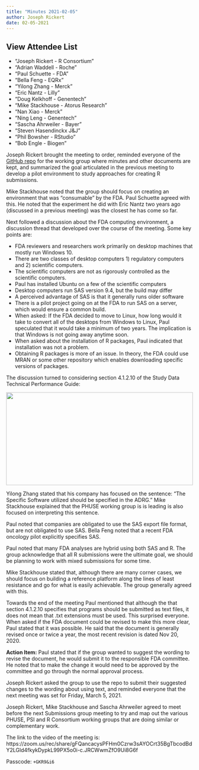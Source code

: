 ```yaml
---
title: "Minutes 2021-02-05"
author: Joseph Rickert
date: 02-05-2021
---
```


::: {.callout-tip collapse="true"}
## View Attendee List

- "Joseph Rickert - R Consortium"
- "Adrian Waddell - Roche"
- "Paul Schuette - FDA"
- "Bella Feng - EQRx"
- "Yilong Zhang - Merck"
- "Eric Nantz - Lilly"
- "Doug Kelkhoff - Genentech"
- "Mike Stackhouse - Atorus Research"
- "Nan Xiao - Merck"
- "Ning Leng - Genentech"
- "Sascha Ahrweiler - Bayer"
- "Steven Hasendinckx J&J"
- "Phil Bowsher - RStudio"
- "Bob Engle - Biogen"
:::

Joseph Rickert brought the meeting to order, reminded everyone of the [GitHub repo](https://github.com/RConsortium/submissions-wg) for the working group where minutes and other documents are kept, and summarized the goal articulated in the previous meeting to develop a pilot environment to study approaches for creating R submissions.

Mike Stackhouse noted that the group should focus on creating an environment that was "consumable" by the FDA. Paul Schuette agreed with this. He noted that the experiment he did with Eric Nantz two years ago (discussed in a previous meeting) was the closest he has come so far.

Next followed a discussion about the FDA computing environment, a discussion thread that developed over the course of the meeting. Some key points are:

* FDA reviewers and researchers work primarily on desktop machines that mostly run Windows 10.
* There are two classes of desktop computers 1) regulatory computers and 2) scientific computers.
* The scientific computers are not as rigorously controlled as the scientific computers.
* Paul has installed Ubuntu on a few of the scientific computers
* Desktop computers run SAS version 9.4, but the build may differ
* A perceived advantage of SAS is that it generally runs older software
* There is a pilot project going on at the FDA to run SAS on a server, which would ensure a common build. 
* When asked: If the FDA decided to move to Linux, how long would it take to convert all of the desktops from Windows to Linux, Paul speculated that it would take a minimum of two years. The implication is that Windows is not going away anytime soon.
* When asked about the installation of R packages, Paul indicated that installation was not a problem. 
* Obtaining R packages is more of an issue. In theory, the FDA could use MRAN or some other repository which enables downloading specific versions of packages.

The discussion turned to considering section 4.1.2.10 of the Study Data Technical Performance Guide:

<img src="img/sec_4.1.2.10.png" height = "250" width="100%">

Yilong Zhang stated that his company has focused on the sentence: "The Specific Software utilized should be specified in the ADRG." 
Mike Stackhouse explained that the PHUSE working group is is leading is also focused on interpreting this sentence.

Paul noted that companies are obligated to use the SAS export file format, but are not obligated to use SAS. Bella Feng noted that a recent FDA oncology pilot explicitly specifies SAS. 

Paul noted that many FDA analyses are hybrid using both SAS and R. The group acknowledge that all R submissions were the ultimate goal, we should be planning to work with mixed submissions for some time.

Mike Stackhouse stated that, although there are many corner cases, we should focus on building a reference platform along the lines of least resistance and go for what is easily achievable. The group generally agreed with this.

Towards the end of the meeting Paul mentioned that although the that section 4.1.2.10 specifies that programs should be submitted as text files, it does not mean that .txt extensions must be used. This surprised everyone. When asked if the FDA document could be revised to make this more clear, Paul stated that it was possible. He said that the document is generally revised once or twice a year, the most recent revision is dated Nov 20, 2020. 

**Action Item:** Paul stated that if the group wanted to suggest the wording to revise the document, he would submit it to the responsible FDA committee. He noted that to make the change it would need to be approved by the committee and go through the normal approval process.

Joseph Rickert asked the group to use the repo to submit their suggested changes to the wording about using text, and reminded everyone that the next meeting was set for Friday, March 5, 2021.

Joseph Rickert, Mike Stackhouse and Sascha Ahrweiler agreed to meet before the next Submissions group meeting to try and map out the various PHUSE, PSI and R Consortium working groups that are doing similar or complementary work.

The link to the video of the meeting is: 
https://zoom.us/rec/share/gFQancacysPFHm0Czrw3sAYOCrt35BgTbcodBdY2LGld4fkykDypkL99PX5o0i-c.JRCWwmZfO9Ui8G6f

Passcode: `+GKR9&i6`
